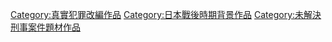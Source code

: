 [[Category:真實犯罪改編作品|Category:真實犯罪改編作品]]
[[Category:日本戰後時期背景作品|Category:日本戰後時期背景作品]]
[[Category:未解決刑事案件題材作品|Category:未解決刑事案件題材作品]]